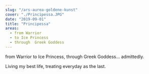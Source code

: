 ```yaml
---
slug: "/ars-aurea-goldene-kunst"
cover: "./Principessa.JPG"
date: "2019-09-01"
title: "Principessa"
areas:
  - from Warrior
  - to Ice Princess
  - through  Greek Goddess
---
```


from Warrior to Ice Princess, through Greek Goddess... admittedly.

Living my best life, treating everyday as the last.
